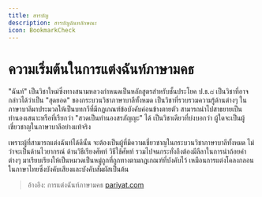 ```yaml
---
title: สารบัญ
description: สารบัญฉันทลักษณะ
icon: BookmarkCheck
---
```



# ความเริ่มต้นในการแต่งฉันท์ภาษามคธ

"ฉันท์" เป็นวิชาใหม่ซึ่งทางสนามหลวงกำหนดเป็นหลักสูตรสำหรับชั้นประโยค ป.ธ.๘
เป็นวิชาที่อาจกล่าวได้ว่าเป็น "สุดยอด" ของกระบวนวิชาภาษาบาลีทั้งหมด เป็นวิชาที่รวบรวมความรู้ด้านต่างๆ
ในภาษาบาลีมาประมวลให้เป็นบทกวีที่มีกฎเกณฑ์ข้อบังคับค่อนข้างตายตัว สามารถนำไปสาธยายเป็นทำนองเสนาะหรือที่เรียกว่า "สวดเป็นทำนองสรภัญญะ" ได้
เป็นวิชาเดียวที่บ่งบอกว่า ผู้ใดจะเป็นผู้เชี่ยวชาญในภาษาบาลีอย่างแท้จริง

เพราะผู้ที่สามารถแต่งฉันท์ได้ดีนั้น จะต้องเป็นผู้ที่มีความเชี่ยวชาญในกระบวนวิชาภาษาบาลีทั้งหมด ไม่ว่าจะเป็นด้านไวยากรณ์ ด้านวิธีเรียงศัพท์ วิธีใช้ศัพท์
รวมไปจนกระทั่งถึงต้องมีลีลาในการนำถ้อยคำต่างๆ มาเรียบเรียงให้เป็นหมวดเป็นหมู่ถูกที่ถูกทางตามกฎเกณฑ์ที่บังคับไว้ เหมือนการแต่งโคลงกลอนในภาษาไทยซึ่งบังคับเสียงและบังคับสัมผัสเป็นต้น

> อ้างอิง: การแต่งฉันท์ภาษามคธ [pariyat.com](https://www.pariyat.com/component/zoo/item/%E0%B8%84%E0%B8%A7%E0%B8%B2%E0%B8%A1%E0%B9%80%E0%B8%A3%E0%B8%B4%E0%B9%88%E0%B8%A1%E0%B8%95%E0%B9%89%E0%B8%99-%E0%B9%83%E0%B8%99%E0%B8%81%E0%B8%B2%E0%B8%A3%E0%B9%81%E0%B8%95%E0%B9%88%E0%B8%87%E0%B8%89%E0%B9%89%E0%B8%99%E0%B8%97%E0%B9%8C%E0%B8%A0%E0%B8%B2%E0%B8%A9%E0%B8%B2%E0%B8%A1%E0%B8%84%E0%B8%98)

<Cards>
  <Card
    href="/docs/part-4/charpter-1"
    title="ความรู้เบื้องต้นในการแต่งฉันท์"
    description="ความหมายของคำว่า ฉันท์, ประเภทของฉันท์"
  />
  <Card
    href="/docs/part-4/charpter-2"
    title="คณะฉันท์"
    description="ฉันท์วรรณพฤติ ซึ่งกำหนดให้ศึกษาในชั้นประโยค ป.ธ.๘"
  />
  <Card
    href="/docs/part-4/charpter-3"
    title="ฉันท์ ๖"
    description="ปัฐยาวัตรฉันท์, อินทรวิเชียรฉันท์, อุเปนทรวิเชียรฉันท์, อินทรวงศ์ฉันท์, วังสัฏฐฉันท์, วสันตดิลกฉันท์"
  />
  <Card
    href="/docs/part-4/charpter-4"
    title="ข้อสรุปในการแต่งฉันท์"
    description="วิชาแต่งฉันท์ คือวิธีการที่ว่าด้วยกระบวนการ การเก็บใจความที่ท่านกำหนดให้มา ย่อลงให้สั้นด้วยวิธีการบังคับให้เข้าคณะพอดี"
  />
</Cards>
